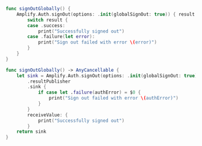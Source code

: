 <BlockSwitcher>

<Block name="Listener (iOS 11+)">

```swift
func signOutGlobally() {
    Amplify.Auth.signOut(options: .init(globalSignOut: true)) { result in
        switch result {
        case .success:
            print("Successfully signed out")
        case .failure(let error):
            print("Sign out failed with error \(error)")
        }
    }
}
```

</Block>

<Block name="Combine (iOS 13+)">

```swift
func signOutGlobally() -> AnyCancellable {
    let sink = Amplify.Auth.signOut(options: .init(globalSignOut: true))
        .resultPublisher
        .sink {
            if case let .failure(authError) = $0 {
                print("Sign out failed with error \(authError)")
            }
        }
        receiveValue: {
            print("Successfully signed out")
        }
    return sink
}
```

</Block>

</BlockSwitcher>
